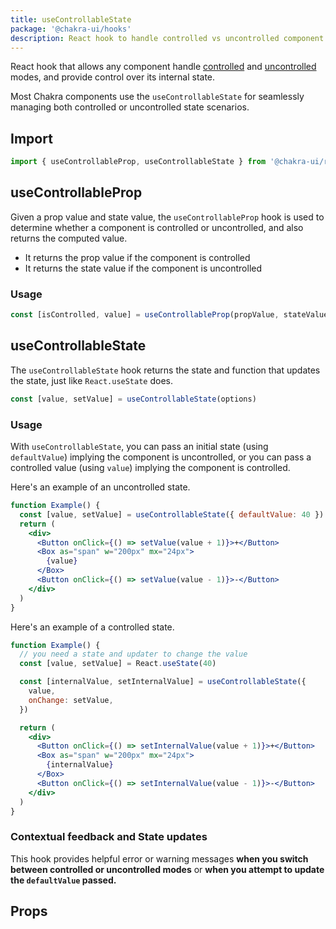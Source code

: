 ```yaml
---
title: useControllableState
package: '@chakra-ui/hooks'
description: React hook to handle controlled vs uncontrolled component scenarios
---
```


React hook that allows any component handle
[controlled](https://reactjs.org/docs/forms.html#controlled-components) and
[uncontrolled](https://reactjs.org/docs/uncontrolled-components.html) modes, and
provide control over its internal state.

Most Chakra components use the `useControllableState` for seamlessly managing
both controlled or uncontrolled state scenarios.

## Import

```js
import { useControllableProp, useControllableState } from '@chakra-ui/react'
```

## useControllableProp

Given a prop value and state value, the `useControllableProp` hook is used to
determine whether a component is controlled or uncontrolled, and also returns
the computed value.

- It returns the prop value if the component is controlled
- It returns the state value if the component is uncontrolled

### Usage

```jsx live=false
const [isControlled, value] = useControllableProp(propValue, stateValue)
```

## useControllableState

The `useControllableState` hook returns the state and function that updates the
state, just like `React.useState` does.

```js live=false
const [value, setValue] = useControllableState(options)
```

### Usage

With `useControllableState`, you can pass an initial state (using
`defaultValue`) implying the component is uncontrolled, or you can pass a
controlled value (using `value`) implying the component is controlled.

Here's an example of an uncontrolled state.

```jsx
function Example() {
  const [value, setValue] = useControllableState({ defaultValue: 40 })
  return (
    <div>
      <Button onClick={() => setValue(value + 1)}>+</Button>
      <Box as="span" w="200px" mx="24px">
        {value}
      </Box>
      <Button onClick={() => setValue(value - 1)}>-</Button>
    </div>
  )
}
```

Here's an example of a controlled state.

```jsx
function Example() {
  // you need a state and updater to change the value
  const [value, setValue] = React.useState(40)

  const [internalValue, setInternalValue] = useControllableState({
    value,
    onChange: setValue,
  })

  return (
    <div>
      <Button onClick={() => setInternalValue(value + 1)}>+</Button>
      <Box as="span" w="200px" mx="24px">
        {internalValue}
      </Box>
      <Button onClick={() => setInternalValue(value - 1)}>-</Button>
    </div>
  )
}
```

### Contextual feedback and State updates

This hook provides helpful error or warning messages **when you switch between
controlled or uncontrolled modes** or **when you attempt to update the
`defaultValue` passed.**

## Props

<PropsTable of="useControllableState" />
